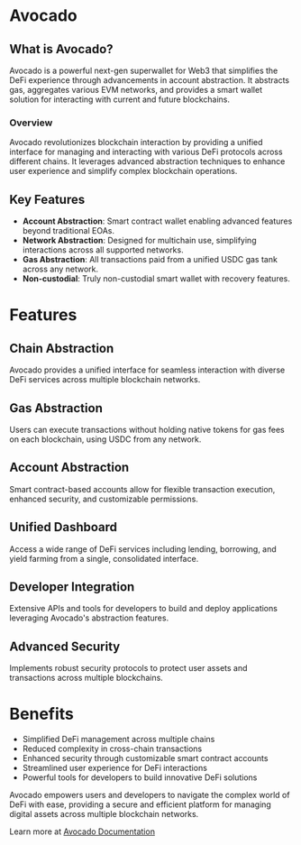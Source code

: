 # Avocado

## What is Avocado?

Avocado is a powerful next-gen superwallet for Web3 that simplifies the DeFi experience through advancements in account abstraction. It abstracts gas, aggregates various EVM networks, and provides a smart wallet solution for interacting with current and future blockchains.

### Overview

Avocado revolutionizes blockchain interaction by providing a unified interface for managing and interacting with various DeFi protocols across different chains. It leverages advanced abstraction techniques to enhance user experience and simplify complex blockchain operations.

## Key Features

- **Account Abstraction**: Smart contract wallet enabling advanced features beyond traditional EOAs.
- **Network Abstraction**: Designed for multichain use, simplifying interactions across all supported networks.
- **Gas Abstraction**: All transactions paid from a unified USDC gas tank across any network.
- **Non-custodial**: Truly non-custodial smart wallet with recovery features.

# Features

## Chain Abstraction

Avocado provides a unified interface for seamless interaction with diverse DeFi services across multiple blockchain networks.

## Gas Abstraction

Users can execute transactions without holding native tokens for gas fees on each blockchain, using USDC from any network.

## Account Abstraction

Smart contract-based accounts allow for flexible transaction execution, enhanced security, and customizable permissions.

## Unified Dashboard

Access a wide range of DeFi services including lending, borrowing, and yield farming from a single, consolidated interface.

## Developer Integration

Extensive APIs and tools for developers to build and deploy applications leveraging Avocado's abstraction features.

## Advanced Security

Implements robust security protocols to protect user assets and transactions across multiple blockchains.

# Benefits

- Simplified DeFi management across multiple chains
- Reduced complexity in cross-chain transactions
- Enhanced security through customizable smart contract accounts
- Streamlined user experience for DeFi interactions
- Powerful tools for developers to build innovative DeFi solutions

Avocado empowers users and developers to navigate the complex world of DeFi with ease, providing a secure and efficient platform for managing digital assets across multiple blockchain networks.

Learn more at [Avocado Documentation](https://docs.avocado.instadapp.io/introduction)
